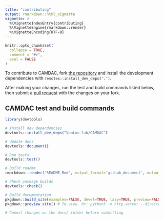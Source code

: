 ```yaml
---
title: "contributing"
output: rmarkdown::html_vignette
vignette: >
  %\VignetteIndexEntry{contributing}
  %\VignetteEngine{rmarkdown::render}
  %\VignetteEncoding{UTF-8}
---
```


```r
knitr::opts_chunk$set(
  collapse = TRUE,
  comment = "#>",
  eval = FALSE
)
```

To contribute to CAMDAC, fork [the repository](https://github.com/VanLoo-lab/CAMDAC) and install the development dependencies with `remotes::install_dev_deps('.')`.

After making your changes, run the test and build commands listed below, then submit a [pull request](https://github.com/VanLoo-lab/CAMDAC/pulls) with the changes on your fork.

## CAMDAC test and build commands

```r
library(devtools)

# Install dev dependencies
devtools::install_dev_deps("VanLoo-lab/CAMDAC")

# Update docs
devtools::document()

# Run tests
devtools::test()

# Build readme
rmarkdown::render('README.Rmd', output_format='github_document', output_file='README.md')

# Check package builds
devtools::check()

# Build documentation
pkgdown::build_site(examples=FALSE, devel=TRUE, lazy=TRUE, preview=FALSE)
pkgdown::preview_site() # To view. Or: python3 -m http.server --directory docs 8000

# Commit changes on the docs/ folder before submitting 
```